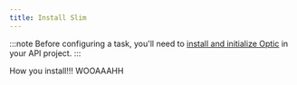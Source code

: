 ```yaml
---
title: Install Slim
---
```


:::note
Before configuring a task, you'll need to [install and initialize Optic](/docs) in your API project.
:::

How you install!!! WOOAAAHH
